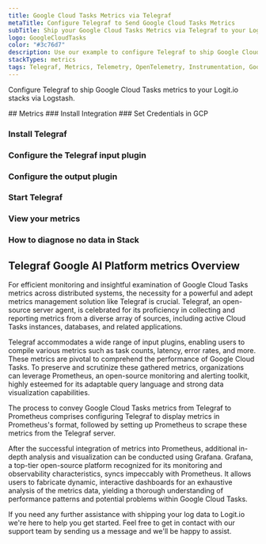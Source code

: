 ```yaml
---
title: Google Cloud Tasks Metrics via Telegraf
metaTitle: Configure Telegraf to Send Google Cloud Tasks Metrics
subTitle: Ship your Google Cloud Tasks Metrics via Telegraf to your Logit.io Stack
logo: GoogleCloudTasks
color: "#3c76d7"
description: Use our example to configure Telegraf to ship Google Cloud Tasks metrics to Logit.io. Configure Telegraf to send Google Cloud Tasks metrics to ELK.
stackTypes: metrics
tags: Telegraf, Metrics, Telemetry, OpenTelemetry, Instrumentation, Google Cloud Tasks, Task Queue
---
```


Configure Telegraf to ship Google Cloud Tasks metrics to your Logit.io stacks via Logstash.

<Steps>
  ## Metrics
  ### Install Integration
  <InstallIntegration/>
  ### Set Credentials in GCP

  <SetGCPCredentials intro="Google Cloud Tasks is an exclusive aggregation of services encapsulated within Google Cloud. It's intentionally designed for the creation, deployment, and management of asynchronous task queues, fostering secure and efficient coordination between various software entities in a cloud-driven landscape."/>
  
  ### Install Telegraf

  <InstallTelegraf />

  ### Configure the Telegraf input plugin

  <TelegrafStackDriverInput metric_type="storage.googleapis.com"/>

  ### Configure the output plugin

  <TelegrafOutputPlugin />

  ### Start Telegraf

  <StartTelegraf />

  ### View your metrics
  <LaunchStack stackType="metrics" source="Google_Cloud_Tasks_Metrics_via_Telegraf" utmMedium="metrics" utmCampaign="telegraf-GoogleCloudStorage-metrics" />

  ### How to diagnose no data in Stack

  <DiagnoseNoData />
</Steps>

## Telegraf Google AI Platform metrics Overview

For efficient monitoring and insightful examination of Google Cloud Tasks metrics across distributed 
systems, the necessity for a powerful and adept metrics management solution like Telegraf is crucial. 
Telegraf, an open-source server agent, is celebrated for its proficiency in collecting and reporting 
metrics from a diverse array of sources, including active Cloud Tasks instances, databases, and related applications.

Telegraf accommodates a wide range of input plugins, enabling users to compile various metrics such as 
task counts, latency, error rates, and more. These metrics are pivotal to comprehend the performance 
of Google Cloud Tasks. To preserve and scrutinize these gathered metrics, organizations can leverage 
Prometheus, an open-source monitoring and alerting toolkit, highly esteemed for its adaptable query 
language and strong data visualization capabilities.

The process to convey Google Cloud Tasks metrics from Telegraf to Prometheus comprises configuring 
Telegraf to display metrics in Prometheus's format, followed by setting up Prometheus to scrape 
these metrics from the Telegraf server.

After the successful integration of metrics into Prometheus, additional in-depth analysis and 
visualization can be conducted using Grafana. Grafana, a top-tier open-source platform recognized 
for its monitoring and observability characteristics, syncs impeccably with Prometheus. It allows 
users to fabricate dynamic, interactive dashboards for an exhaustive analysis of the metrics data, 
yielding a thorough understanding of performance patterns and potential problems within Google Cloud Tasks.

If you need any further assistance with shipping your log data to Logit.io we're here to 
help you get started. Feel free to get in contact with our support team by 
sending us a message <IntercomButton text="via live chat" /> and we'll be happy to assist.